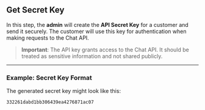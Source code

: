 ## Get Secret Key

In this step, the **admin** will create the **API Secret Key** for a customer and send it securely. The customer will use this key for authentication when making requests to the Chat API.

> **Important**: The API key grants access to the Chat API. It should be treated as sensitive information and not shared publicly.

---

### Example: Secret Key Format

The generated secret key might look like this:

```plaintext
332261dabd1bb306439ea4276871ac07
